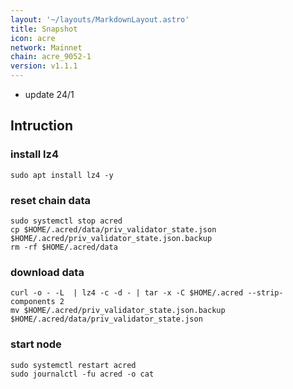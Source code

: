 ```yaml
---
layout: '~/layouts/MarkdownLayout.astro'
title: Snapshot
icon: acre
network: Mainnet
chain: acre_9052-1
version: v1.1.1
---
```

- update 24/1

## Intruction

### install lz4
```
sudo apt install lz4 -y
```

### reset chain data
```
sudo systemctl stop acred
cp $HOME/.acred/data/priv_validator_state.json $HOME/.acred/priv_validator_state.json.backup
rm -rf $HOME/.acred/data
```

### download data

```
curl -o - -L  | lz4 -c -d - | tar -x -C $HOME/.acred --strip-components 2
mv $HOME/.acred/priv_validator_state.json.backup $HOME/.acred/data/priv_validator_state.json
```

### start node

```
sudo systemctl restart acred
sudo journalctl -fu acred -o cat
```